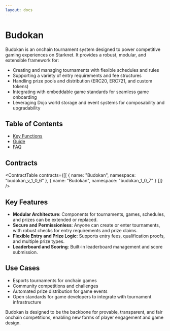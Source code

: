 ```yaml
---
layout: docs
---
```



# Budokan

Budokan is an onchain tournament system designed to power competitive gaming experiences on Starknet. It provides a robust, modular, and extensible framework for:

- Creating and managing tournaments with flexible schedules and rules
- Supporting a variety of entry requirements and fee structures
- Handling prize pools and distribution (ERC20, ERC721, and custom tokens)
- Integrating with embeddable game standards for seamless game onboarding
- Leveraging Dojo world storage and event systems for composability and upgradability

## Table of Contents
- [Key Functions](../budokan/key-functions)
- [Guide](../budokan/guide)
- [FAQ](../budokan/faq)

## Contracts

<ContractTable 
  contracts={[[
    { name: "Budokan", namespace: "budokan_v_1_0_6" },
    { name: "Budokan", namespace: "budokan_1_0_7" }
  ]]}
/>

## Key Features
- **Modular Architecture**: Components for tournaments, games, schedules, and prizes can be extended or replaced.
- **Secure and Permissionless**: Anyone can create or enter tournaments, with robust checks for entry requirements and prize claims.
- **Flexible Entry and Prize Logic**: Supports entry fees, qualification proofs, and multiple prize types.
- **Leaderboard and Scoring**: Built-in leaderboard management and score submission.

## Use Cases
- Esports tournaments for onchain games
- Community competitions and challenges
- Automated prize distribution for game events
- Open standards for game developers to integrate with tournament infrastructure

Budokan is designed to be the backbone for provable, transparent, and fair onchain competitions, enabling new forms of player engagement and game design. 